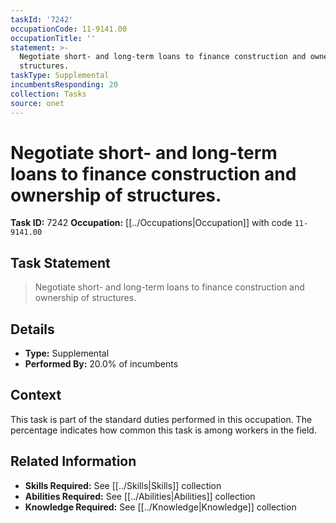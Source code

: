 ```yaml
---
taskId: '7242'
occupationCode: 11-9141.00
occupationTitle: ''
statement: >-
  Negotiate short- and long-term loans to finance construction and ownership of
  structures.
taskType: Supplemental
incumbentsResponding: 20
collection: Tasks
source: onet
---
```

# Negotiate short- and long-term loans to finance construction and ownership of structures.

**Task ID:** 7242
**Occupation:** [[../Occupations|Occupation]] with code `11-9141.00`

## Task Statement

> Negotiate short- and long-term loans to finance construction and ownership of structures.

## Details

- **Type:** Supplemental
- **Performed By:** 20.0% of incumbents

## Context

This task is part of the standard duties performed in this occupation. The percentage indicates how common this task is among workers in the field.

## Related Information

- **Skills Required:** See [[../Skills|Skills]] collection
- **Abilities Required:** See [[../Abilities|Abilities]] collection
- **Knowledge Required:** See [[../Knowledge|Knowledge]] collection
